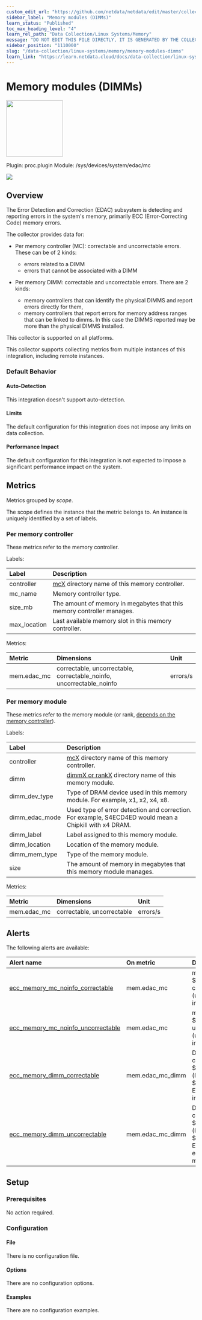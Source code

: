 ```yaml
---
custom_edit_url: "https://github.com/netdata/netdata/edit/master/collectors/proc.plugin/metadata.yaml"
sidebar_label: "Memory modules (DIMMs)"
learn_status: "Published"
toc_max_heading_level: "4"
learn_rel_path: "Data Collection/Linux Systems/Memory"
message: "DO NOT EDIT THIS FILE DIRECTLY, IT IS GENERATED BY THE COLLECTOR'S metadata.yaml FILE"
sidebar_position: "1110000"
slug: "/data-collection/linux-systems/memory/memory-modules-dimms"
learn_link: "https://learn.netdata.cloud/docs/data-collection/linux-systems/memory/memory-modules-dimms"
---
```



# Memory modules (DIMMs)


<img src="https://netdata.cloud/img/microchip.svg" width="150"/>


Plugin: proc.plugin
Module: /sys/devices/system/edac/mc

<img src="https://img.shields.io/badge/maintained%20by-Netdata-%2300ab44" />

## Overview

The Error Detection and Correction (EDAC) subsystem is detecting and reporting errors in the system's memory,
primarily ECC (Error-Correcting Code) memory errors.

The collector provides data for:

- Per memory controller (MC): correctable and uncorrectable errors. These can be of 2 kinds:
  - errors related to a DIMM
  - errors that cannot be associated with a DIMM

- Per memory DIMM: correctable and uncorrectable errors. There are 2 kinds:
  - memory controllers that can identify the physical DIMMS and report errors directly for them,
  - memory controllers that report errors for memory address ranges that can be linked to dimms.
    In this case the DIMMS reported may be more than the physical DIMMS installed.




This collector is supported on all platforms.

This collector supports collecting metrics from multiple instances of this integration, including remote instances.


### Default Behavior

#### Auto-Detection

This integration doesn't support auto-detection.

#### Limits

The default configuration for this integration does not impose any limits on data collection.

#### Performance Impact

The default configuration for this integration is not expected to impose a significant performance impact on the system.


## Metrics

Metrics grouped by *scope*.

The scope defines the instance that the metric belongs to. An instance is uniquely identified by a set of labels.



### Per memory controller

These metrics refer to the memory controller.

Labels:

| Label      | Description     |
|:-----------|:----------------|
| controller | [mcX](https://www.kernel.org/doc/html/v5.0/admin-guide/ras.html#mcx-directories) directory name of this memory controller. |
| mc_name | Memory controller type. |
| size_mb | The amount of memory in megabytes that this memory controller manages. |
| max_location | Last available memory slot in this memory controller. |

Metrics:

| Metric | Dimensions | Unit |
|:------|:----------|:----|
| mem.edac_mc | correctable, uncorrectable, correctable_noinfo, uncorrectable_noinfo | errors/s |

### Per memory module

These metrics refer to the memory module (or rank, [depends on the memory controller](https://www.kernel.org/doc/html/v5.0/admin-guide/ras.html#f5)).

Labels:

| Label      | Description     |
|:-----------|:----------------|
| controller | [mcX](https://www.kernel.org/doc/html/v5.0/admin-guide/ras.html#mcx-directories) directory name of this memory controller. |
| dimm | [dimmX or rankX](https://www.kernel.org/doc/html/v5.0/admin-guide/ras.html#dimmx-or-rankx-directories) directory name of this memory module. |
| dimm_dev_type | Type of DRAM device used in this memory module. For example, x1, x2, x4, x8. |
| dimm_edac_mode | Used type of error detection and correction. For example, S4ECD4ED would mean a Chipkill with x4 DRAM. |
| dimm_label | Label assigned to this memory module. |
| dimm_location | Location of the memory module. |
| dimm_mem_type | Type of the memory module. |
| size | The amount of memory in megabytes that this memory module manages. |

Metrics:

| Metric | Dimensions | Unit |
|:------|:----------|:----|
| mem.edac_mc | correctable, uncorrectable | errors/s |



## Alerts


The following alerts are available:

| Alert name  | On metric | Description |
|:------------|:----------|:------------|
| [ ecc_memory_mc_noinfo_correctable ](https://github.com/netdata/netdata/blob/master/health/health.d/memory.conf) | mem.edac_mc | memory controller ${label:controller} ECC correctable errors (unknown DIMM slot) in the last 10 minutes |
| [ ecc_memory_mc_noinfo_uncorrectable ](https://github.com/netdata/netdata/blob/master/health/health.d/memory.conf) | mem.edac_mc | memory controller ${label:controller} ECC uncorrectable errors (unknown DIMM slot) in the last 10 minutes |
| [ ecc_memory_dimm_correctable ](https://github.com/netdata/netdata/blob/master/health/health.d/memory.conf) | mem.edac_mc_dimm | DIMM ${label:dimm} controller ${label:controller} (location ${label:dimm_location}) ECC correctable errors in the last 10 minutes |
| [ ecc_memory_dimm_uncorrectable ](https://github.com/netdata/netdata/blob/master/health/health.d/memory.conf) | mem.edac_mc_dimm | DIMM ${label:dimm} controller ${label:controller} (location ${label:dimm_location}) ECC uncorrectable errors in the last 10 minutes |


## Setup

### Prerequisites

No action required.

### Configuration

#### File

There is no configuration file.
#### Options



There are no configuration options.

#### Examples
There are no configuration examples.


